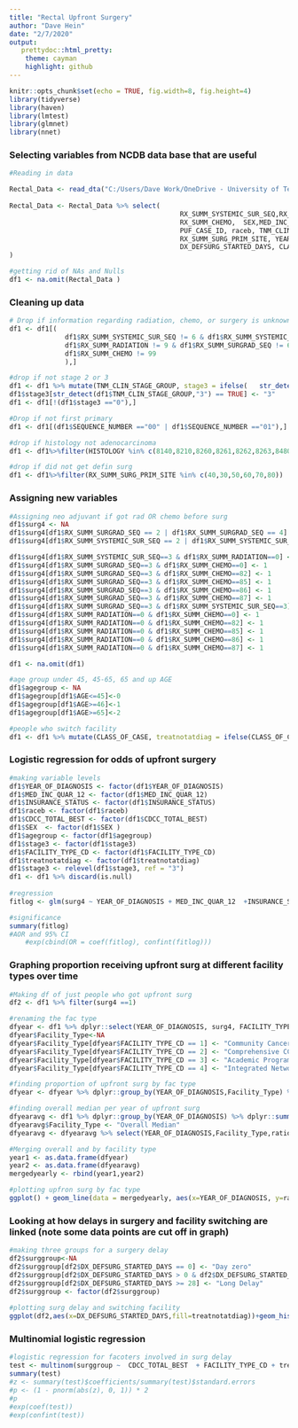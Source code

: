```yaml
---
title: "Rectal Upfront Surgery"
author: "Dave Hein"
date: "2/7/2020"
output:
   prettydoc::html_pretty:
    theme: cayman
    highlight: github
---
```




```r
knitr::opts_chunk$set(echo = TRUE, fig.width=8, fig.height=4)
library(tidyverse)
library(haven)
library(lmtest)
library(glmnet)
library(nnet)
```


### Selecting variables from NCDB data base that are useful
```r
#Reading in data

Rectal_Data <- read_dta("C:/Users/Dave Work/OneDrive - University of Texas Southwestern/UpFrontSurgery/020320 Surg Alone Rectal.dta")
 
Rectal_Data <- Rectal_Data %>% select(
                                           RX_SUMM_SYSTEMIC_SUR_SEQ,RX_SUMM_RADIATION, RX_SUMM_SURGRAD_SEQ,
                                           RX_SUMM_CHEMO,  SEX,MED_INC_QUAR_12, AGE,
                                           PUF_CASE_ID, raceb, TNM_CLIN_STAGE_GROUP,TNM_PATH_STAGE_GROUP,SEQUENCE_NUMBER, HISTOLOGY, 
                                           RX_SUMM_SURG_PRIM_SITE, YEAR_OF_DIAGNOSIS, FACILITY_TYPE_CD, INSURANCE_STATUS, CDCC_TOTAL_BEST, 
                                           DX_DEFSURG_STARTED_DAYS, CLASS_OF_CASE
)

#getting rid of NAs and Nulls
df1 <- na.omit(Rectal_Data )
```


### Cleaning up data
```r
# Drop if information regarding radiation, chemo, or surgery is unknown, missing, or if radiation was ineroperative
df1 <- df1[(
              df1$RX_SUMM_SYSTEMIC_SUR_SEQ != 6 & df1$RX_SUMM_SYSTEMIC_SUR_SEQ != 7 & df1$RX_SUMM_SYSTEMIC_SUR_SEQ != 9 &
              df1$RX_SUMM_RADIATION != 9 & df1$RX_SUMM_SURGRAD_SEQ != 6 & df1$RX_SUMM_SURGRAD_SEQ != 9 & df1$RX_SUMM_CHEMO != 88 &
              df1$RX_SUMM_CHEMO != 99
              ),]

#drop if not stage 2 or 3 
df1 <- df1 %>% mutate(TNM_CLIN_STAGE_GROUP, stage3 = ifelse(   str_detect(TNM_CLIN_STAGE_GROUP,"2") == TRUE,"2","0")) 
df1$stage3[str_detect(df1$TNM_CLIN_STAGE_GROUP,"3") == TRUE] <- "3"
df1 <- df1[!(df1$stage3 =="0"),]

#Drop if not first primary 
df1 <- df1[(df1$SEQUENCE_NUMBER =="00" | df1$SEQUENCE_NUMBER =="01"),]

#drop if histology not adenocarcinoma 
df1 <- df1%>%filter(HISTOLOGY %in% c(8140,8210,8260,8261,8262,8263,8480,8481))

#drop if did not get defin surg 
df1 <- df1%>%filter(RX_SUMM_SURG_PRIM_SITE %in% c(40,30,50,60,70,80))

```


### Assigning new variables 
```r
#Assigning neo adjuvant if got rad OR chemo before surg
df1$surg4 <- NA
df1$surg4[df1$RX_SUMM_SURGRAD_SEQ == 2 | df1$RX_SUMM_SURGRAD_SEQ == 4] <- 0
df1$surg4[df1$RX_SUMM_SYSTEMIC_SUR_SEQ == 2 | df1$RX_SUMM_SYSTEMIC_SUR_SEQ == 4] <- 0

df1$surg4[df1$RX_SUMM_SYSTEMIC_SUR_SEQ==3 & df1$RX_SUMM_RADIATION==0] <- 1
df1$surg4[df1$RX_SUMM_SURGRAD_SEQ==3 & df1$RX_SUMM_CHEMO==0] <- 1
df1$surg4[df1$RX_SUMM_SURGRAD_SEQ==3 & df1$RX_SUMM_CHEMO==82] <- 1
df1$surg4[df1$RX_SUMM_SURGRAD_SEQ==3 & df1$RX_SUMM_CHEMO==85] <- 1
df1$surg4[df1$RX_SUMM_SURGRAD_SEQ==3 & df1$RX_SUMM_CHEMO==86] <- 1
df1$surg4[df1$RX_SUMM_SURGRAD_SEQ==3 & df1$RX_SUMM_CHEMO==87] <- 1
df1$surg4[df1$RX_SUMM_SURGRAD_SEQ==3 & df1$RX_SUMM_SYSTEMIC_SUR_SEQ==3] <- 1
df1$surg4[df1$RX_SUMM_RADIATION==0 & df1$RX_SUMM_CHEMO==0] <- 1
df1$surg4[df1$RX_SUMM_RADIATION==0 & df1$RX_SUMM_CHEMO==82] <- 1
df1$surg4[df1$RX_SUMM_RADIATION==0 & df1$RX_SUMM_CHEMO==85] <- 1
df1$surg4[df1$RX_SUMM_RADIATION==0 & df1$RX_SUMM_CHEMO==86] <- 1
df1$surg4[df1$RX_SUMM_RADIATION==0 & df1$RX_SUMM_CHEMO==87] <- 1

df1 <- na.omit(df1)

#age group under 45, 45-65, 65 and up AGE
df1$agegroup <- NA
df1$agegroup[df1$AGE<=45]<-0
df1$agegroup[df1$AGE>=46]<-1
df1$agegroup[df1$AGE>=65]<-2

#people who switch facility
df1 <- df1 %>% mutate(CLASS_OF_CASE, treatnotatdiag = ifelse(CLASS_OF_CASE == 0 | CLASS_OF_CASE == 22 | CLASS_OF_CASE == 20 | CLASS_OF_CASE == 21,"Switched","Stayed") ) 
```


### Logistic regression for odds of upfront surgery
```r
#making variable levels
df1$YEAR_OF_DIAGNOSIS <- factor(df1$YEAR_OF_DIAGNOSIS)
df1$MED_INC_QUAR_12 <- factor(df1$MED_INC_QUAR_12)
df1$INSURANCE_STATUS <- factor(df1$INSURANCE_STATUS)
df1$raceb <- factor(df1$raceb)
df1$CDCC_TOTAL_BEST <- factor(df1$CDCC_TOTAL_BEST)
df1$SEX  <- factor(df1$SEX )
df1$agegroup <- factor(df1$agegroup)
df1$stage3 <- factor(df1$stage3)
df1$FACILITY_TYPE_CD <- factor(df1$FACILITY_TYPE_CD)
df1$treatnotatdiag <- factor(df1$treatnotatdiag)
df1$stage3 <- relevel(df1$stage3, ref = "3")
df1 <- df1 %>% discard(is.null)
   
#regression
fitlog <- glm(surg4 ~ YEAR_OF_DIAGNOSIS + MED_INC_QUAR_12  +INSURANCE_STATUS + raceb + CDCC_TOTAL_BEST + SEX + agegroup + stage3 + FACILITY_TYPE_CD + treatnotatdiag,  data = df1, family = binomial(link = logit))

#significance
summary(fitlog)
#AOR and 95% CI
    #exp(cbind(OR = coef(fitlog), confint(fitlog)))
```

		
### Graphing proportion receiving upfront surg at different facility types over time
```r
#Making df of just people who got upfront surg
df2 <- df1 %>% filter(surg4 ==1)

#renaming the fac type
dfyear <- df1 %>% dplyr::select(YEAR_OF_DIAGNOSIS, surg4, FACILITY_TYPE_CD)
dfyear$Facility_Type<-NA
dfyear$Facility_Type[dfyear$FACILITY_TYPE_CD == 1] <- "Community Cancer Program"
dfyear$Facility_Type[dfyear$FACILITY_TYPE_CD == 2] <- "Comprehensive CC Program"
dfyear$Facility_Type[dfyear$FACILITY_TYPE_CD == 3] <- "Academic Program"
dfyear$Facility_Type[dfyear$FACILITY_TYPE_CD == 4] <- "Integrated Network Cancer Program"

#finding proportion of upfront surg by fac type
dfyear <- dfyear %>% dplyr::group_by(YEAR_OF_DIAGNOSIS,Facility_Type) %>% dplyr::summarize(ratio=mean(surg4))

#finding overall median per year of upfront surg
dfyearavg <- df1 %>% dplyr::group_by(YEAR_OF_DIAGNOSIS) %>% dplyr::summarize(ratio = mean(surg4))
dfyearavg$Facility_Type <- "Overall Median"
dfyearavg <- dfyearavg %>% select(YEAR_OF_DIAGNOSIS,Facility_Type,ratio)

#Merging overall and by facility type
year1 <- as.data.frame(dfyear)
year2 <- as.data.frame(dfyearavg)
mergedyearly <- rbind(year1,year2)

#plotting upfron surg by fac type
ggplot() + geom_line(data = mergedyearly, aes(x=YEAR_OF_DIAGNOSIS, y=ratio, group = Facility_Type,color=Facility_Type),size = 2) + labs(x="Year of Diagnosis", y = "Proportion Receiving Upfront Surgery", color = "Facility Type") +theme_test() +scale_color_brewer(palette = "Dark2") 
```


### Looking at how delays in surgery and facility switching are linked (note some data points are cut off in graph)
```r
#making three groups for a surgery delay 
df2$surggroup<-NA
df2$surggroup[df2$DX_DEFSURG_STARTED_DAYS == 0] <- "Day zero"
df2$surggroup[df2$DX_DEFSURG_STARTED_DAYS > 0 & df2$DX_DEFSURG_STARTED_DAYS < 28] <- "Short delay"
df2$surggroup[df2$DX_DEFSURG_STARTED_DAYS >= 28] <- "Long Delay"
df2$surggroup <- factor(df2$surggroup)  
  
#plotting surg delay and switching facility
ggplot(df2,aes(x=DX_DEFSURG_STARTED_DAYS,fill=treatnotatdiag))+geom_histogram(binwidth = 5) + xlim(-10,200) + labs(x="Days Untill Surgery From Diagnosis", y = "Count", fill = "Facility Switch")+theme_test() + scale_fill_brewer(palette = "Set2") + geom_vline(xintercept=28) 
```
  
  
### Multinomial logistic regression 
```r
#logistic regression for facoters involved in surg delay
test <- multinom(surggroup ~  CDCC_TOTAL_BEST  + FACILITY_TYPE_CD + treatnotatdiag, data = df2)
summary(test)
#z <- summary(test)$coefficients/summary(test)$standard.errors
#p <- (1 - pnorm(abs(z), 0, 1)) * 2
#p
#exp(coef(test))
#exp(confint(test))
```




